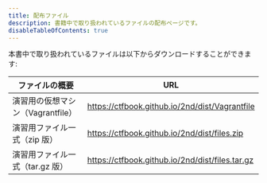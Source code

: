 ```yaml
---
title: 配布ファイル
description: 書籍中で取り扱われているファイルの配布ページです。
disableTableOfContents: true
---
```


本書中で取り扱われているファイルは以下からダウンロードすることができます:

| ファイルの概要                    | URL                                             |
| --------------------------------- | ----------------------------------------------- |
| 演習用の仮想マシン（Vagrantfile） | https://ctfbook.github.io/2nd/dist/Vagrantfile  |
| 演習用ファイル一式（zip 版）      | https://ctfbook.github.io/2nd/dist/files.zip    |
| 演習用ファイル一式（tar.gz 版）   | https://ctfbook.github.io/2nd/dist/files.tar.gz |
